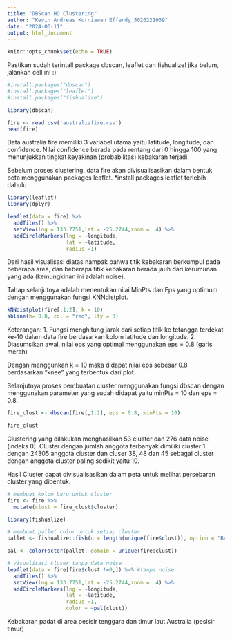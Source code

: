 ```yaml
---
title: "DBScan HO Clustering"
author: "Kevin Andreas Kurniawan Effendy_5026221039"
date: "2024-06-11"
output: html_document
---
```


```r
knitr::opts_chunk$set(echo = TRUE)
```

Pastikan sudah terintall package dbscan, leaflet dan fishualize!
jika belum, jalankan cell ini :)
```r
#install.packages("dbscan")
#install.packages("leaflet")
#install.packages("fishualize")
```

```r
library(dbscan)

fire <- read.csv('australiafire.csv')
head(fire)
```
Data australia fire memiliki 3 variabel utama yaitu latitude, longitude, dan confidence. Nilai confidence berada pada rentang dari 0 hingga 100 yang menunjukkan tingkat keyakinan (probabilitas) kebakaran terjadi.

Sebelum proses clustering, data fire akan divisualisasikan dalam bentuk peta menggunakan packages leaflet.
*install packages leaflet terlebih dahulu

```r
library(leaflet)
library(dplyr)
```

```r
leaflet(data = fire) %>% 
  addTiles() %>% 
  setView(lng = 133.7751,lat = -25.2744,zoom =  4) %>% 
  addCircleMarkers(lng = ~longitude, 
                   lat = ~latitude, 
                   radius =1)
```
Dari hasil visualisasi diatas nampak bahwa titik kebakaran berkumpul pada beberapa area, dan beberapa titik kebakaran berada jauh dari kerumunan yang ada (kemungkinan ini adalah noise).

Tahap selanjutnya adalah menentukan nilai MinPts dan Eps yang optimum dengan menggunakan fungsi KNNdistplot.

```r
kNNdistplot(fire[,1:2], k = 10)
abline(h= 0.8, col = "red", lty = 3)
```
Keterangan:
1. Fungsi menghitung jarak dari setiap titik ke tetangga terdekat ke-10 dalam data fire berdasarkan kolom latitude dan longitude.
2. Diasumsikan awal, nilai eps yang optimal menggunakan eps = 0.8 (garis merah)

Dengan menggunkan k = 10 maka didapat nilai eps sebesar 0.8 berdasarkan “knee” yang terbentuk dari plot.

Selanjutnya proses pembuatan cluster menggunakan fungsi dbscan dengan menggunakan parameter yang sudah didapat yaitu minPts = 10 dan eps = 0.8.

```r
fire_clust <- dbscan(fire[,1:2], eps = 0.8, minPts = 10)
```

```r
fire_clust
```
Clustering yang dilakukan menghasilkan 53 cluster dan 276 data noise (indeks 0). Cluster dengan jumlah anggota terbanyak dimiliki cluster 1 dengan 24305 anggota cluster dan cluser 38, 48 dan 45 sebagai cluster dengan anggota cluster paling sedikit yaitu 10.

Hasil Cluster dapat divisualisasikan dalam peta untuk melihat persebaran cluster yang dibentuk.
```r
# membuat kolom baru untuk cluster
fire <- fire %>% 
  mutate(clust = fire_clust$cluster)
```

```r
library(fishualize)
```
```r
# membuat pallet color untuk setiap cluster
pallet <- fishualize::fish(n = length(unique(fire$clust)), option = "Bryaninops_natans")
```

```r
pal <- colorFactor(pallet, domain = unique(fire$clust))
```

```r
# visualisasi cluser tanpa data noise
leaflet(data = fire[fire$clust !=0,]) %>% #tanpa noise
  addTiles() %>% 
  setView(lng = 133.7751,lat = -25.2744,zoom =  4) %>% 
  addCircleMarkers(lng = ~longitude, 
                   lat = ~latitude, 
                   radius =1,
                   color = ~pal(clust))
```
Kebakaran padat di area pesisir tenggara dan timur laut Australia (pesisir timur)